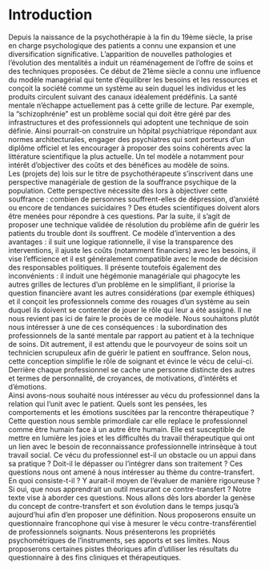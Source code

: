 # Introduction

Depuis la naissance de la psychothérapie à la fin du 19ème siècle, la prise en charge psychologique des patients a connu une expansion et une diversification significative. L’apparition de nouvelles pathologies et l’évolution des mentalités a induit un réaménagement de l’offre de soins et des techniques proposées. Ce début de 21ème siècle a connu une influence du modèle managérial qui tente d’équilibrer les besoins et les ressources et conçoit la société comme un système au sein duquel les individus et les produits circulent suivant des canaux idéalement prédéfinis. La santé mentale n’échappe actuellement pas à cette grille de lecture. Par exemple, la “schizophrénie” est un problème social qui doit être géré par des infrastructures et des professionnels qui adoptent une technique de soin définie. Ainsi pourrait-on construire un hôpital psychiatrique répondant aux normes architecturales, engager des psychiatres qui sont porteurs d’un diplôme officiel et les encourager à proposer des soins cohérents avec la littérature scientifique la plus actuelle. Un tel modèle a notamment pour intérêt d’objectiver des coûts et des bénéfices au modèle de soins.\
Les (projets de) lois sur le titre de psychothérapeute s’inscrivent dans une perspective managériale de gestion de la souffrance psychique de la population. Cette perspective nécessite dès lors à objectiver cette souffrance : combien de personnes souffrent-elles de dépression, d’anxiété ou encore de tendances suicidaires ? Des études scientifiques doivent alors être menées pour répondre à ces questions. Par la suite, il s’agit de proposer une technique validée de résolution du problème afin de guérir les patients du trouble dont ils souffrent. Ce modèle d’intervention a des avantages : il suit une logique rationnelle, il vise la transparence des interventions, il ajuste les coûts (notamment financiers) avec les besoins, il vise l’efficience et il est généralement compatible avec le mode de décision des responsables politiques. Il présente toutefois également des inconvénients : il induit une hégémonie managériale qui phagocyte les autres grilles de lectures d’un problème en le simplifiant, il priorise la question financière avant les autres considérations (par exemple éthiques) et il conçoit les professionnels comme des rouages d’un système au sein duquel ils doivent se contenter de jouer le rôle qui leur a été assigné. Il ne nous revient pas ici de faire le procès de ce modèle. Nous souhaitons plutôt nous intéresser à une de ces conséquences : la subordination des professionnels de la santé mentale par rapport au patient et à la technique de soins. Dit autrement, il est attendu que le pourvoyeur de soins soit un technicien scrupuleux afin de guérir le patient en souffrance. Selon nous, cette conception simplifie le rôle de soignant et évince le vécu de celui-ci. Derrière chaque professionnel se cache une personne distincte des autres et termes de personnalité, de croyances, de motivations, d’intérêts et d’émotions.\
Ainsi avons-nous souhaité nous intéresser au vécu du professionnel dans la relation qui l’unit avec le patient. Quels sont les pensées, les comportements et les émotions suscitées par la rencontre thérapeutique ? Cette question nous semble primordiale car elle replace le professionnel comme être humain face à un autre être humain. Elle est susceptible de mettre en lumière les joies et les difficultés du travail thérapeutique qui ont un lien avec le besoin de reconnaissance professionnelle intrinsèque à tout travail social. Ce vécu du professionnel est-il un obstacle ou un appui dans sa pratique ? Doit-il le dépasser ou l’intégrer dans son traitement ? Ces questions nous ont amené à nous intéresser au thème du contre-transfert. En quoi consiste-t-il ? Y aurait-il moyen de l’évaluer de manière rigoureuse ? Si oui, que nous apprendrait un outil mesurant ce contre-transfert ? Notre texte vise à aborder ces questions. Nous allons dès lors aborder la genèse du concept de contre-transfert et son évolution dans le temps jusqu’à aujourd’hui afin d’en proposer une définition. Nous proposerons ensuite un questionnaire francophone qui vise à mesurer le vécu contre-transférentiel de professionnels soignants. Nous présenterons les propriétés psychométriques de l’instruments, ses apports et ses limites. Nous proposerons certaines pistes théoriques afin d’utiliser les résultats du questionnaire à des fins cliniques et thérapeutiques.
